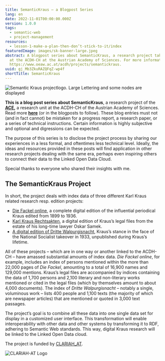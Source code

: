 ```yaml
---
title: SemanticKraus – a Blogpost Series
lang: en
date: 2022-11-01T00:00:00.000Z
version: 1.0.0
tags:
  - semantic-web
  - project-management
resources:
  - lesson-1-make-a-plan-then-don’t-stick-to-it/index
featuredImage: images/sk-banner-large.jpeg
abstract: A blogpost series about SemanticKraus, a research project taking place
  at the ACDH-CH at the Austrian Academy of Sciences. For more information, see
  https://www.oeaw.ac.at/acdh/projects/semantickraus.
uuid: gj_Mb3ZkuRAZQFqZ-wp4f
shortTitle: SemanticKraus
---
```

![Semantic Kraus projectlogo. Large Lettering and some nodes are displayed](images/sk-banner-large.jpeg)

**This is a blog post series about SemanticKraus**, a research project of the **[ACE](https://www.oeaw.ac.at/acdh/ace/austrian-corpora-and-editions),** a research unit at the ACDH-CH of the Austrian Academy of Sciences. Read more **[here](https://www.oeaw.ac.at/acdh/projects/semantickraus)** (or in the blogposts to follow). These blog entries must not (and in fact cannot) be mistaken for a progress report, a research paper, or a series of technical instructions. Certain information is highly subjective and optional and digressions can be expected.

The purpose of this series is to disclose the project process by sharing our experiences in a less formal, and oftentimes less technical level. Ideally, the ideas and resources provided in these posts will find application in other research projects dealing with the same era, perhaps even inspiring others to connect their data to the Linked Open Data Cloud.

Special thanks to everyone who shared their insights with me.

## The SemanticKraus Project

In short, the project deals with index data of three different Karl Kraus related research resp. edition projects:

- [Die Fackel online](https://fackel.oeaw.ac.at), a complete digital edition of the influential periodical Kraus edited from 1899 to 1936.
- [Karl Kraus Rechtsakten](https://www.kraus.wienbibliothek.at), a digital edition of Kraus’s legal files from the estate of his long-time lawyer Oskar Samek. 
- [A digital edition of Dritte Walpurgisnacht](http://kraus1933.ace.oeaw.ac.at), Kraus’s stance in the face of the National Socialist takeover in 1933, unpublished during Kraus’s lifetime. 

All of these projects – which are in one way or another linked to the ACDH-CH – have amassed substantial amounts of index data. _Die Fackel online_, for example, includes an index of persons mentioned within the more than 22,000 pages of _Die Fackel_, amounting to a total of 16,900 names and 129,000 mentions. Kraus’s legal files are accompanied by indices containing the data of 1,700 persons and 2,100 literary and non-literary works mentioned or cited in the legal files (which by themselves amount to about 4,000 documents). The index of _Dritte Walpurgisnacht_ – notably a single, voluminous work – lists 400 people and 1,100 texts (the majority of which are newspaper articles) that are mentioned or quoted in 3,000 text passages. 

The project’s goal is to combine all these data into one single data set for display in a customized user interface. This transformation will enable interoperability with other data and other systems by transforming it to RDF, adhering to Semantic Web standards. This way, digital Kraus research will be linked to the Linked Open Data cloud.

The project is funded by [CLARIAH_AT](https://digital-humanities.at/de/dha/clariah-at).

![](images/clariah_at.png "CLARIAH-AT Logo")